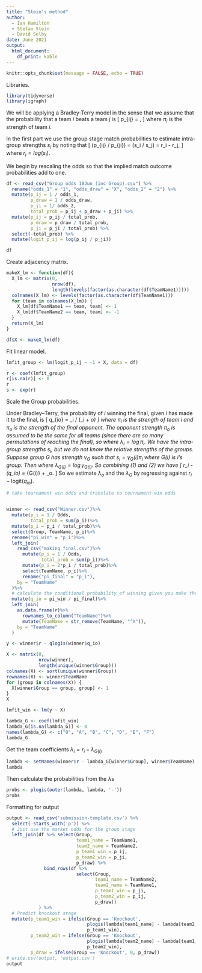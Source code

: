 ```yaml
---
title: "Stein's method"
author:
  - Ian Hamilton
  - Stefan Stein
  - David Selby
date: June 2021
output:
  html_document:
    df_print: kable
---
```


```r
knitr::opts_chunk$set(message = FALSE, echo = TRUE)
```

Libraries.

```r
library(tidyverse)
library(igraph)
```

We will be applying a Bradley-Terry model in the sense that we assume that the probability that a team $i$ beats a team $j$ is
\[ 
p_{ij} = \frac{\pi_i}{\pi_i + \pi_j},
\]
where $\pi_i$ is the strength of team $i$.

In the first part we use the group stage match probabilities to estimate intra-group strengths $s_i$ by noting that 
\[
\log(p_{ij} / p_{ji}) = \log(s_i / s_j) = r_i - r_j,
\]
where $r_i = log(s_i)$.

We begin by rescaling the odds so that the implied match outcome probabilities add to one.

```r
df <- read_csv("Group odds 10Jun (inc Group).csv") %>%
  rename("odds_1" = "1", "odds_draw" = "X", "odds_2" = "2") %>%
  mutate(p_ij = 1 / odds_1,
         p_draw = 1 / odds_draw,
         p_ji = 1/ odds_2,
         total_prob = p_ij + p_draw + p_ji) %>%
  mutate(p_ij = p_ij / total_prob,
         p_draw = p_draw / total_prob,
         p_ji = p_ji / total_prob) %>%
  select(-total_prob) %>%
  mutate(logit_p_ij = log(p_ij / p_ji))

df
```

Create adjacency matrix.

```r
makeX_lm <- function(df){
  X_lm <- matrix(0,
                 nrow(df),
                 length(levels(factor(as.character(df$TeamName1)))))
  colnames(X_lm) <- levels(factor(as.character(df$TeamName1)))
  for (team in colnames(X_lm)) {
    X_lm[df$TeamName1 == team, team] <- 1
    X_lm[df$TeamName2 == team, team] <- -1
  }
  return(X_lm)
}

df$X <- makeX_lm(df)
```

Fit linear model.

```r
lmfit_group <- lm(logit_p_ij ~ -1 + X, data = df)

r <- coef(lmfit_group)
r[is.na(r)] <- 0
r
s <- exp(r)
```

Scale the Group probabilities.

Under Bradley--Terry, the probability of $i$ winning the final, given $i$ has made it to the final, is
\[
q_{io} = \pi_i / (\pi_i + \pi_o)
\]
where $\pi_i$ is the strength of team $i$ and $\pi_o$ is the strength of the final opponent.
The opponent strength $\pi_o$ is assumed to be the same for all teams (since there are so many permutations of reaching the final), so
\begin{equation}
\text{logit}(q_{io}) = \lambda_i - \lambda_o
\end{equation}
where $\lambda_i = \log \pi_i$.
We have the intra-group strengths $s_i$, but we do not know the relative strengths of the groups.
Suppose group $G$ has strength $\gamma_G$ such that $s_i = \gamma_G(i) \pi_i$ where $G(i)$ is $i$'s group.
Then
\begin{equation}
\lambda_i = \log \pi_i = \log s_i - \log \gamma_{G(i)} = r_i - \lambda_{G(i)}
\end{equation}
where $\lambda_{G(i)} = \log \gamma_{G(i)}$.
So combining (1) and (2) we have
\[
r_i - \text{logit}(q_io) = \lambda_{G(i)} + \lambda_o.
\]
So we estimate $\lambda_o$ and the $\lambda_G$ by regressing against $r_i - \text{logit}(q_{io})$.

```r
# take tournament win odds and translate to tournament win odds


winner <- read_csv("Winner.csv")%>%
  mutate(p_i = 1 / Odds,
         total_prob = sum(p_i))%>%
  mutate(p_i = p_i / total_prob)%>%
  select(Group, TeamName, p_i)%>%
  rename("pi_win" = "p_i")%>%
  left_join(
    read_csv("making_final.csv")%>%
      mutate(p_i = 1 / Odds,
             total_prob = sum(p_i))%>%
      mutate(p_i = 2*p_i / total_prob)%>%
      select(TeamName, p_i)%>%
      rename("pi_final" = "p_i"),
    by = "TeamName"
  )%>%
  # calculate the conditional probability of winning given you make the final
  mutate(q_io = pi_win / pi_final)%>%
  left_join(
    as.data.frame(r)%>%
      rownames_to_column("TeamName")%>%
      mutate(TeamName = str_remove(TeamName, "^X")),
    by = "TeamName"
  )


```

```r

y <- winner$r - qlogis(winner$q_io)

X <- matrix(0,
            nrow(winner),
            length(unique(winner$Group)))
colnames(X) <- sort(unique(winner$Group))
rownames(X) <- winner$TeamName
for (group in colnames(X)) {
  X[winner$Group == group, group] <- 1
}
X

lmfit_win <- lm(y ~ X)

lambda_G <- coef(lmfit_win)
lambda_G[is.na(lambda_G)] <- 0
names(lambda_G) <- c("O", "A", "B", "C", "D", "E", "F")
lambda_G
```

Get the team coefficients $\lambda_i = r_i - \lambda_{G(i)}$

```r
lambda <- setNames(winner$r - lambda_G[winner$Group], winner$TeamName)
lambda
```

Then calculate the probabilities from the $\lambda$s

```r
probs <- plogis(outer(lambda, lambda, '-'))
probs
```

Formatting for output

```r
output <- read_csv('submission-template.csv') %>%
  select(-starts_with('p')) %>%
  # Just use the market odds for the group stage
  left_join(df %>% select(Group,
                          team1_name = TeamName1,
                          team2_name = TeamName2,
                          p_team1_win = p_ij,
                          p_team2_win = p_ji,
                          p_draw) %>%
              bind_rows(df %>%
                          select(Group,
                                 team1_name = TeamName2,
                                 team2_name = TeamName1,
                                 p_team1_win = p_ji,
                                 p_team2_win = p_ij,
                                 p_draw))
            ) %>%
  # Predict knockout stage
  mutate(p_team1_win = ifelse(Group == 'Knockout',
                              plogis(lambda[team1_name] - lambda[team2_name]),
                              p_team1_win),
         p_team2_win = ifelse(Group == 'Knockout',
                              plogis(lambda[team2_name] - lambda[team1_name]),
                              p_team2_win),
         p_draw = ifelse(Group == 'Knockout', 0, p_draw))
# write.csv(output, 'output.csv')
output
```

